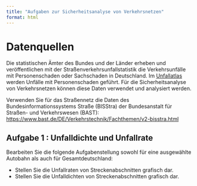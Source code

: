 ```yaml
---
title: "Aufgaben zur Sicherheitsanalyse von Verkehrsnetzen"
format: html
---
```


# Datenquellen

Die statistischen Ämter des Bundes und der Länder erheben und veröffentlichen mit der Straßenverkehrsunfallstatistik die Verkehrsunfälle mit Personenschaden oder Sachschaden in Deutschland. Im [Unfallatlas](https://unfallatlas.statistikportal.de/) werden Unfälle mit Personenschaden geführt. Für die Sicherheitsanalyse von Verkehrsnetzen können diese Daten verwendet und analysiert werden.

Verwenden Sie für das Straßennetz die Daten des Bundesinformationssystems Straße (BISStra) der Bundesanstalt für Straßen- und Verkehrswesen (BAST): <https://www.bast.de/DE/Verkehrstechnik/Fachthemen/v2-bisstra.html>

## Aufgabe 1 : Unfalldichte und Unfallrate

Bearbeiten Sie die folgende Aufgabenstellung sowohl für eine ausgewählte Autobahn als auch für Gesamtdeutschland:

- Stellen Sie die Unfallraten von Streckenabschnitten grafisch dar.
- Stellen Sie die Unfalldichten von Streckenabschnitten grafisch dar.
